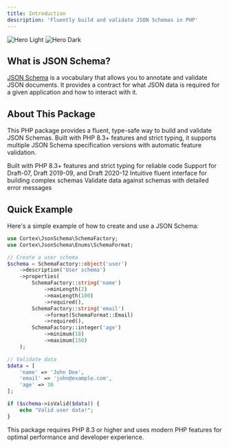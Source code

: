 ```yaml
---
title: Introduction
description: 'Fluently build and validate JSON Schemas in PHP'
---
```


<img
  className="block dark:hidden"
  src="/images/hero-light.png"
  alt="Hero Light"
/>
<img
  className="hidden dark:block"
  src="/images/hero-dark.png"
  alt="Hero Dark"
/>

## What is JSON Schema?

[JSON Schema](https://json-schema.org/overview/what-is-jsonschema) is a vocabulary that allows you to annotate and validate JSON documents. It provides a contract for what JSON data is required for a given application and how to interact with it.

## About This Package

This PHP package provides a fluent, type-safe way to build and validate JSON Schemas. Built with PHP 8.3+ features and strict typing, it supports multiple JSON Schema specification versions with automatic feature validation.

<CardGroup cols={2}>
  <Card
    title="Type Safety"
    icon="shield-check"
    href="/features"
  >
    Built with PHP 8.3+ features and strict typing for reliable code
  </Card>
  <Card
    title="Multi-Version Support"
    icon="code-branch"
    href="/versions"
  >
    Support for Draft-07, Draft 2019-09, and Draft 2020-12
  </Card>
  <Card
    title="Fluent API"
    icon="wand-magic-sparkles"
    href="/quickstart"
  >
    Intuitive fluent interface for building complex schemas
  </Card>
  <Card
    title="Validation"
    icon="check-circle"
    href="/validation/data-validation"
  >
    Validate data against schemas with detailed error messages
  </Card>
</CardGroup>

## Quick Example

Here's a simple example of how to create and use a JSON Schema:

```php
use Cortex\JsonSchema\SchemaFactory;
use Cortex\JsonSchema\Enums\SchemaFormat;

// Create a user schema
$schema = SchemaFactory::object('user')
    ->description('User schema')
    ->properties(
        SchemaFactory::string('name')
            ->minLength(2)
            ->maxLength(100)
            ->required(),
        SchemaFactory::string('email')
            ->format(SchemaFormat::Email)
            ->required(),
        SchemaFactory::integer('age')
            ->minimum(18)
            ->maximum(150)
    );

// Validate data
$data = [
    'name' => 'John Doe',
    'email' => 'john@example.com',
    'age' => 30
];

if ($schema->isValid($data)) {
    echo "Valid user data!";
}
```

<Note>
This package requires PHP 8.3 or higher and uses modern PHP features for optimal performance and developer experience.
</Note>
